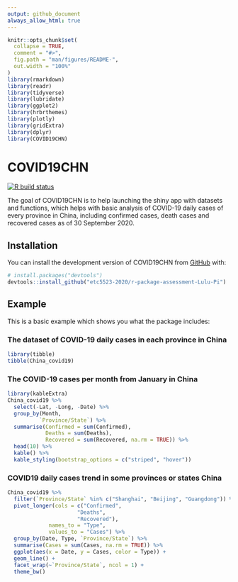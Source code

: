 ```yaml
---
output: github_document
always_allow_html: true
---
```


<!-- README.md is generated from README.Rmd. Please edit that file -->

```r
knitr::opts_chunk$set(
  collapse = TRUE,
  comment = "#>",
  fig.path = "man/figures/README-",
  out.width = "100%"
)
library(rmarkdown)
library(readr)
library(tidyverse)
library(lubridate)
library(ggplot2)
library(hrbrthemes)
library(plotly)
library(gridExtra)
library(dplyr)
library(COVID19CHN)
```

# COVID19CHN

<!-- badges: start -->
[![R build status](https://github.com/etc5523-2020/r-package-assessment-Lulu-Pi/workflows/R-CMD-check/badge.svg)](https://github.com/etc5523-2020/r-package-assessment-Lulu-Pi/actions)
<!-- badges: end -->

The goal of COVID19CHN is to help launching the shiny app with datasets and functions, which helps with basic analysis of COVID-19 daily cases of every province in China, including confirmed cases, death cases and recovered cases as of 30 September 2020.  

## Installation

You can install the development version of COVID19CHN from [GitHub](https://github.com/) with:

``` r
# install.packages("devtools")
devtools::install_github("etc5523-2020/r-package-assessment-Lulu-Pi")
```

## Example

This is a basic example which shows you what the package includes: 

### The dataset of COVID-19 daily cases in each province in China
```r
library(tibble)
tibble(China_covid19)
```

### The COVID-19 cases per month from January in China
```r
library(kableExtra)
China_covid19 %>%
  select(-Lat, -Long, -Date) %>%
  group_by(Month,
          `Province/State`) %>%
  summarise(Confirmed = sum(Confirmed),
            Deaths = sum(Deaths),
            Recovered = sum(Recovered, na.rm = TRUE)) %>%
  head(10) %>%
  kable() %>%
  kable_styling(bootstrap_options = c("striped", "hover"))
```


### COVID19 daily cases trend in some provinces or states China
```r
China_covid19 %>% 
  filter(`Province/State` %in% c("Shanghai", "Beijing", "Guangdong")) %>%
  pivot_longer(cols = c("Confirmed",
                      "Deaths",
                      "Recovered"),
             names_to = "Type",
             values_to = "Cases") %>% 
  group_by(Date, Type, `Province/State`) %>% 
  summarise(Cases = sum(Cases, na.rm = TRUE)) %>%
  ggplot(aes(x = Date, y = Cases, color = Type)) +
  geom_line() +
  facet_wrap(~`Province/State`, ncol = 1) +
  theme_bw()
  
  

```
 


